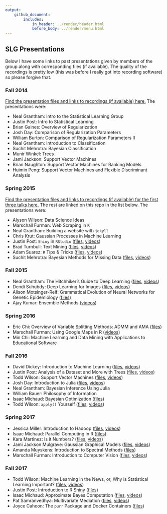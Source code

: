 ```yaml
---
output: 
    github_document:
        includes: 
            in_header: ../render/header.html
            before_body: ../render/menu.html
---
```


## SLG Presentations

Below I have some links to past presentations given by members of the group along with corresponding files (if available). The quality of the recordings is pretty low (this was before I really got into recording software) so please forgive that.

### Fall 2014

<a href= "https://github.com/nsgrantham/slg-ncsu-2014-fall">Find the presentation files and links to recordings (if available) here.</a> The presentations were:

- Neal Grantham: Intro to the Statistical Learning Group
- Justin Post: Intro to Statistical Learning
- Brian Gaines: Overview of Regularization
- Josh Day: Comparison of Regularization Parameters
- William Burton: Comparison of Regularization Parameters II
- Neal Grantham: Introduction to Classification
- Suchit Mehrotra: Bayesian Classification
- Munir Winkel: Trees
- Jami Jackson: Support Vector Machines
- Brian Naughton: Support Vector Machines for Ranking Models
- Huimin Peng: Support Vector Machines and Flexible Discriminant Analysis

### Spring 2015

<a href= "https://github.com/nsgrantham/slg-ncsu-2015-spring">Find the presentation files and links to recordings (if available) for the first three talks here.</a> The rest are linked on this repo in the list below. The presentations were:

- Alyson Wilson: Data Science Ideas
- Marschall Furman: Web Scraping in `R`
- Neal Grantham: Building a website with `jekyll`
- Chris Krut: Gaussian Processes in Machine Learning
- Justin Post: `Shiny` in `RStudio` ([files](https://github.com/jbpost2/jbpost2.github.io/tree/main/files/SLGfiles/justinShiny), [videos](https://www.youtube.com/watch?v=ohIOWfj_O-I&list=PLZ8YyTHkWK9y33rnFOChUHJf_k6dSNaBl))
- Brad Turnbull: Text Mining ([files](../files/SLGfiles/brad/Turnbull_TextAnalytics.pdf), [videos](https://www.youtube.com/watch?v=uY-L2PV2hWI&list=PLZ8YyTHkWK9xzrDnepBCd0LgeYEW33s84))
- Adam Suarez: `R` Tips & Tricks ([files](https://github.com/jbpost2/jbpost2.github.io/tree/main/files/SLGfiles/adam/), [videos](https://www.youtube.com/watch?v=ErObi5v9hCs&list=PLZ8YyTHkWK9zkCiHur9DY6FMxH2jXhi3E))
- Suchit Mehrotra: Bayesian Methods for Missing Data ([files](https://github.com/jbpost2/jbpost2.github.io/tree/main/files/SLGfiles/suchit), [videos](https://www.youtube.com/watch?v=0XcrWoFZ1rI&list=PLZ8YyTHkWK9yyYnjT1fyaB-pwZw9tpBiH))

### Fall 2015

- Neal Grantham: The Hitchhiker's Guide to Deep Learning ([files](https://github.com/jbpost2/jbpost2.github.io/tree/main/files/SLGfiles/neal/deeplearning/hitchhikers-guide), [videos](https://www.youtube.com/watch?v=ITW1XlGLK1A&list=PLZ8YyTHkWK9yHXllnqk9UuiRzx22HQkDz))
- Dendi Suhubdy: Deep Learning for Images ([files](../files/SLGfiles/dendi/DeepLearningForImages.pptx), [videos](https://www.youtube.com/watch?v=3lAiR-dmcps&list=PLZ8YyTHkWK9wKWsE5hatfnxQV029bBF7E))
- Alison Motsinger-Reif: Grammatical Evolution of Neural Networks for Genetic Epidemiology ([files](../files/SLGfiles/alison/NeuralNetworkTalk.ppt))
- Ajay Kumar: Ensemble Methods ([videos](https://www.youtube.com/watch?v=Mv-mueoeKxI&list=PLZ8YyTHkWK9zX-iqyfX8ITK_qva_HAaL_))

### Spring 2016

- Eric Chi: Overview of Variable Splitting Methods: ADMM and AMA ([files](../files/SLGfiles/eric/Variable_Splitting_NCSU_SLG_01_15_2016.pdf))
- Marschall Furman: Using Google Maps in R ([videos](https://www.youtube.com/watch?v=4sDb47XtcZ4&list=PLZ8YyTHkWK9w9q78JsGptTFtvK14wyPx0))
- Min Chi: Machine Learning and Data Mining with Applications to Educational Software

### Fall 2016

- David Dickey: Introduction to Machine Learning ([files](https://www4.stat.ncsu.edu/~dickey/), [videos](https://www.youtube.com/watch?v=HwVWkhMEY5g&list=PLZ8YyTHkWK9ybDWMDnOkaCuEbOXIugPJS))
- Justin Post: Analysis of a Dataset and More with Trees ([files](https://github.com/jbpost2/jbpost2.github.io/tree/main/files/SLGfiles/justinTrees), [videos](https://www.youtube.com/watch?v=WyExDt9XSfo&list=PLZ8YyTHkWK9w7tGhRlKuh0iE8ea7z1LD_))
- Todd Wilson: Support Vector Machines ([files](https://github.com/jbpost2/jbpost2.github.io/tree/main/files/SLGfiles/todd/SVM), [videos](https://www.youtube.com/watch?v=eiLfl-_AVus&list=PLZ8YyTHkWK9wbwJHfyyYRvHzZBWl_iKcC))
- Josh Day: Introduction to Julia ([files](../files/SLGfiles/josh/SLG-09_26_14-V2.html), [videos](https://www.youtube.com/watch?v=EwcTNzpQ6Sc&list=PLZ8YyTHkWK9zcUxOrwKcBIEZ4pAuXEy0O))
- Neal Grantham: Bayesian Inference Using Julia
- William Bauer: Philosophy of Information 
- Isaac Michaud: Bayesian Optimization ([files](../files/SLGfiles/isaac/bayesianoptimization.pdf))
- Todd Wilson: `apply()` Yourself ([files](https://github.com/jbpost2/jbpost2.github.io/tree/main/files/SLGfiles/apply), [videos](https://www.youtube.com/watch?v=iZq5U3BzBVc&list=PLZ8YyTHkWK9xxkzaQmgOGgMC3kpf-ansS))

### Spring 2017

- Jessica Miller: Introduction to Hadoop ([files](../files/SLGfiles/jess/Hadoop.pdf), [videos](https://www.youtube.com/watch?v=UdluRvNywuc))
- Isaac Michaud: Parallel Computing in R ([files](https://github.com/jbpost2/jbpost2.github.io/tree/main/files/SLGfiles/parallel))
- Kara Martinez: Is it Numbers? ([files](../files/SLGfiles/kara), [videos](https://www.youtube.com/watch?v=I46w5J9hiYU&list=PLZ8YyTHkWK9xHFwd4yiV3MJRbHcYLIee1))
- Jami Jackson Mulgrave: Gaussian Graphical Models ([files](https://github.com/jbpost2/jbpost2.github.io/tree/main/files/SLGfiles/jami/GMM), [videos](https://www.youtube.com/watch?v=5pDAfvDexoY&list=PLZ8YyTHkWK9xF1nl8G7CqsvyetNWfMKA-))
- Amanda Muyskens: Introduction to Spectral Methods ([files](../files/SLGfiles/amanda/IntroToSpectralDomain.pptx))
- Marschall Furman: Introduction to Computer Vision ([files](../files/SLGfiles/marschall/slg_cv_pres.html), [videos](https://www.youtube.com/watch?v=RY3s46UI4ls&list=PLZ8YyTHkWK9xufvITRPZ7igPRCR5Il4Qf))

### Fall 2017

- Todd Wilson: Machine Learning in the News, or, Why is Statistical Learning Important? ([files](../files/SLGfiles/todd/SLGIntro.pdf), [videos](https://www.youtube.com/watch?v=5TpHbbicj8s))
- Justin Post: Introduction to R Shiny ([files](https://github.com/jbpost2/jbpost2.github.io/tree/main/files/SLGfiles/justinShiny2))
- Isaac Michaud: Approximate Bayes Computation ([files](https://github.com/jbpost2/jbpost2.github.io/tree/main/files/SLGfiles/isaac/ApproxBayesComp), [videos](https://www.youtube.com/watch?v=JIYY22zAJok))
- Pat Samranvedhya: Multivariate Mediation ([files](https://prezi.com/p/imrlwu7yuvaz/), [videos](https://www.youtube.com/watch?v=bKHW6bINWz4))
- Joyce Cahoon: The `purr` Package and Docker Containers ([files](https://github.com/jbpost2/jbpost2.github.io/tree/main/files/SLGfiles/joyce))